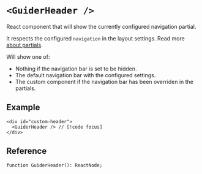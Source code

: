 # `<GuiderHeader />`

React component that will show the currently configured navigation partial.

It respects the configured `navigation` in the layout settings. Read more [about partials](../theme/settings.mdx#about-partials).

Will show one of:
 - Nothing if the navigation bar is set to be hidden.
 - The default navigation bar with the configured settings.
 - The custom component if the navigation bar has been overriden in the partials.

## Example

```tsx
<div id="custom-header">
  <GuiderHeader /> // [!code focus]
</div>
```


## Reference

```tsx
function GuiderHeader(): ReactNode;
```
